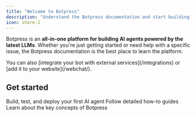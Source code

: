 ```yaml
---
title: "Welcome to Botpress"
description: "Understand the Botpress documentation and start building."
icon: share-2
---
```

Botpress is an **all-in-one platform for building AI agents powered by the latest LLMs**. Whether you're just getting started or need help with a specific issue, the Botpress documentation is the best place to learn the platform.

<Tip>
  You can also [integrate your bot with external services](/integrations) or [add it to your website](/webchat/).
</Tip>

## Get started

<Columns cols={3}>
  <Card
    title="Quickstart"
    icon="rocket"
    href="/guides/quick-start"
  >
    Build, test, and deploy your first AI agent
  </Card>
  <Card
    title="Guides"
    icon="lightbulb"
    href="/guides/how-to"
  >
    Follow detailed how-to guides
  </Card>
  <Card
    title="Reference"
    icon="book"
    href="/guides/studio/interface/introduction"
  >
    Learn about the key concepts of Botpress
  </Card>
</Columns>